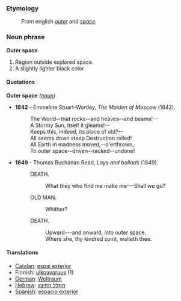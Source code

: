 ===Etymology===
:From english ''[[outer]]'' and ''[[space]]''.
===Noun phrase===
'''Outer space''' 
# Region outside explored space.
# A slightly lighter black color 

====Quotations====
;'''Outer space''' ''([[noun]])'' 
*'''1842''' - Emmeline Stuart-Wortley, ''The Maiden of Moscow'' (1842).
*:The World--that rocks--and heaves--and beams!--
*:A Stormy Sun, itself it gleams!--
*:Keeps this, indeed, its place of old?--
*:All seems down steep Destruction rolled!
*:All Earth in madness moved,--o'erthrown,
*:To outer space--driven--racked--undone!
*'''1849''' - Thomas Buchanan Read, ''Lays and ballads'' (1849).
*:DEATH.
*::What they who find me make me---Shall we go?
*:OLD MAN.
*::Whither?
*:DEATH.
*::Upward---and onward, into outer space,
*::Where she, thy kindred spirit, waiteth thee.
====Translations====
*[[Catalan]]: [[espai exterior]]
*Finnish: [[ulkoavaruus]] (1)
*[[German]]: [[Weltraum]]
*[[Hebrew]]: [[החלל החיצון]]
*[[Spanish]]: [[espacio exterior]]